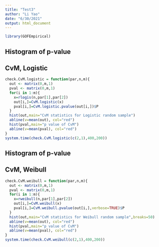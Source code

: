 ```yaml
---
title: "Test3"
author: "Li Yao"
date: "6/30/2021"
output: html_document
---
```


```r
library(GOFEmpirical)
```


## Histogram of p-value
## CvM, Logistic

```r
check.CvM.logistic = function(par,n,m){
  out <- matrix(0,m,1)
  pval <- matrix(0,m,1)
  for(i in 1:m){
    x=rlogis(n,par[1],par[2])
    out[i,]=CvM.logistic(x)
    pval[i,]=CvM.logistic.pvalue(out[i,])$P
  }
  hist(out,main="CvM statistics for Logistic random sample")
  abline(v=mean(out), col="red")
  hist(pval,main="p value of CvM")
  abline(v=mean(pval), col="red")
}
system.time(check.CvM.logistic(c(2,1),400,200))
```


## Histogram of p-value
## CvM, Weibull

```r
check.CvM.weibull = function(par,n,m){
  out <- matrix(0,m,1)
  pval <- matrix(0,m,1)
  for(i in 1:m){
    x=rweibull(n,par[1],par[2])
    out[i,]=CvM.weibull(x)
    pval[i,]=CvM.weibull.pvalue(out[i,],verbose=TRUE)$P
  }
  hist(out,main="CvM statistics for Weibull random sample",breaks=50)
  abline(v=mean(out), col="red")
  hist(pval,main="p value of CvM")
  abline(v=mean(pval), col="red")
}
system.time(check.CvM.weibull(c(2,1),400,200))

```

